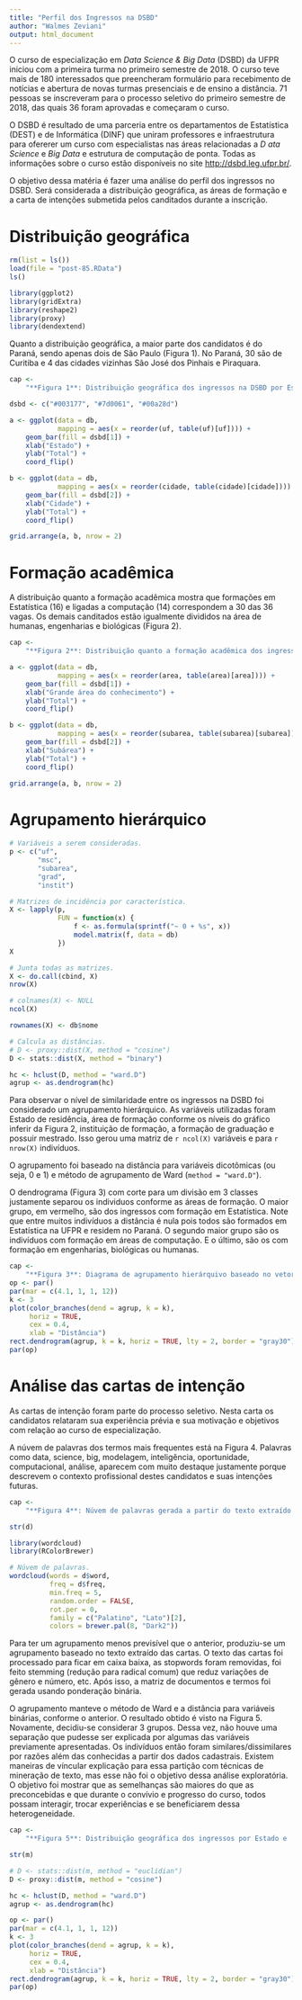 ```yaml
---
title: "Perfil dos Ingressos na DSBD"
author: "Walmes Zeviani"
output: html_document
---
```


O curso de especialização em *Data Science & Big Data* (DSBD) da UFPR
iniciou com a primeira turma no primeiro semestre de 2018.  O curso teve
mais de 180 interessados que preencheram formulário para recebimento de
notícias e abertura de novas turmas presenciais e de ensino a distância.
71 pessoas se inscreveram para o processo seletivo do primeiro semestre
de 2018, das quais 36 foram aprovadas e começaram o curso.

O DSBD é resultado de uma parceria entre os departamentos de Estatística
(DEST) e de Informática (DINF) que uniram professores e infraestrutura
para ofererer um curso com especialistas nas áreas relacionadas a *D
ata
Science* e *Big Data* e estrutura de computação de ponta.  Todas as
informações sobre o curso estão disponíveis no site
<http://dsbd.leg.ufpr.br/>.

O objetivo dessa matéria é fazer uma análise do perfil dos ingressos no
DSBD.  Será considerada a distribuição geográfica, as áreas de formação
e a carta de intenções submetida pelos canditados durante a inscrição.

# Distribuição geográfica

```r
rm(list = ls())
load(file = "post-85.RData")
ls()

library(ggplot2)
library(gridExtra)
library(reshape2)
library(proxy)
library(dendextend)
```

Quanto a distribuição geográfica, a maior parte dos candidatos é do
Paraná, sendo apenas dois de São Paulo (Figura 1).  No Paraná, 30 são de
Curitiba e 4 das cidades vizinhas São José dos Pinhais e Piraquara.

```r
cap <-
    "**Figura 1**: Distribuição geográfica dos ingressos na DSBD por Estado e cidade de residência."

dsbd <- c("#003177", "#7d0061", "#00a28d")

a <- ggplot(data = db,
            mapping = aes(x = reorder(uf, table(uf)[uf]))) +
    geom_bar(fill = dsbd[1]) +
    xlab("Estado") +
    ylab("Total") +
    coord_flip()

b <- ggplot(data = db,
            mapping = aes(x = reorder(cidade, table(cidade)[cidade]))) +
    geom_bar(fill = dsbd[2]) +
    xlab("Cidade") +
    ylab("Total") +
    coord_flip()

grid.arrange(a, b, nrow = 2)
```

# Formação acadêmica

A distribuição quanto a formação acadêmica mostra que formações em
Estatística (16) e ligadas a computação (14) correspondem a 30 das
36 vagas.  Os demais canditados estão igualmente divididos na área de
humanas, engenharias e biológicas (Figura 2).

```r
cap <-
    "**Figura 2**: Distribuição quanto a formação acadêmica dos ingressos na DSBD."

a <- ggplot(data = db,
            mapping = aes(x = reorder(area, table(area)[area]))) +
    geom_bar(fill = dsbd[1]) +
    xlab("Grande área do conhecimento") +
    ylab("Total") +
    coord_flip()

b <- ggplot(data = db,
            mapping = aes(x = reorder(subarea, table(subarea)[subarea]))) +
    geom_bar(fill = dsbd[2]) +
    xlab("Subárea") +
    ylab("Total") +
    coord_flip()

grid.arrange(a, b, nrow = 2)
```

# Agrupamento hierárquico

```r
# Variáveis a serem consideradas.
p <- c("uf",
       "msc",
       "subarea",
       "grad",
       "instit")

# Matrizes de incidência por característica.
X <- lapply(p,
            FUN = function(x) {
                f <- as.formula(sprintf("~ 0 + %s", x))
                model.matrix(f, data = db)
            })
X

# Junta todas as matrizes.
X <- do.call(cbind, X)
nrow(X)

# colnames(X) <- NULL
ncol(X)

rownames(X) <- db$nome

# Calcula as distâncias.
# D <- proxy::dist(X, method = "cosine")
D <- stats::dist(X, method = "binary")

hc <- hclust(D, method = "ward.D")
agrup <- as.dendrogram(hc)
```

Para observar o nível de similaridade entre os ingressos na DSBD foi
considerado um agrupamento hierárquico.  As variáveis utilizadas foram
Estado de residência, área de formação conforme os níveis do gráfico
inferir da Figura 2, instituição de formação, a formação de graduação e
possuir mestrado.  Isso gerou uma matriz de `r ncol(X)` variáveis e para
`r nrow(X)` indivíduos.

O agrupamento foi baseado na distância para variáveis dicotômicas (ou
seja, 0 e 1) e método de agrupamento de Ward (`method = "ward.D"`).

O dendrograma (Figura 3) com corte para um divisão em 3 classes
justamente separou os individuos conforme as áreas de formação.  O maior
grupo, em vermelho, são dos ingressos com formação em Estatística.  Note
que entre muitos indivíduos a distância é nula pois todos são formados
em Estatística na UFPR e residem no Paraná.  O segundo maior grupo são
os indivíduos com formação em áreas de computação.  E o último, são os
com formação em engenharias, biológicas ou humanas.

```r
cap <-
    "**Figura 3**: Diagrama de agrupamento hierárquivo baseado no vetor de características cadastrais dos ingressos na DSBD."
op <- par()
par(mar = c(4.1, 1, 1, 12))
k <- 3
plot(color_branches(dend = agrup, k = k),
     horiz = TRUE,
     cex = 0.4,
     xlab = "Distância")
rect.dendrogram(agrup, k = k, horiz = TRUE, lty = 2, border = "gray30")
par(op)
```

# Análise das cartas de intenção

As cartas de intenção foram parte do processo seletivo.  Nesta carta os
candidatos relataram sua experiência prévia e sua motivação e objetivos
com relação ao curso de especialização.

A núvem de palavras dos termos mais frequentes está na Figura 4.
Palavras como data, science, big, modelagem, inteligência, oportunidade,
computacional, análise, aparecem com muito destaque justamente porque
descrevem o contexto profissional destes candidatos e suas intenções futuras.

```r
cap <-
    "**Figura 4**: Núvem de palavras gerada a partir do texto extraído das cartas de intenção."

str(d)

library(wordcloud)
library(RColorBrewer)

# Núvem de palavras.
wordcloud(words = d$word,
          freq = d$freq,
          min.freq = 5,
          random.order = FALSE,
          rot.per = 0,
          family = c("Palatino", "Lato")[2],
          colors = brewer.pal(8, "Dark2"))
```

Para ter um agrupamento menos previsível que o anterior, produziu-se um
agrupamento baseado no texto extraído das cartas.  O texto das cartas
foi processado para ficar em caixa baixa, as stopwords foram removidas,
foi feito stemming (redução para radical comum) que reduz variações de
gênero e número, etc.  Após isso, a matriz de documentos e termos foi
gerada usando ponderação binária.

O agrupamento manteve o método de Ward e a distância para variáveis
binárias, conforme o anterior.  O resultado obtido é visto na Figura 5.
Novamente, decidiu-se considerar 3 grupos.  Dessa vez, não houve uma
separação que pudesse ser explicada por algumas das variáveis
previamente apresentadas.  Os indivíduos então foram
similares/dissimilares por razões além das conhecidas a partir dos dados
cadastrais.  Existem maneiras de víncular explicação para essa partição
com técnicas de mineração de texto, mas esse não foi o objetivo dessa
análise exploratória.  O objetivo foi mostrar que as semelhanças são
maiores do que as preconcebidas e que durante o convívio e progresso do
curso, todos possam interagir, trocar experiências e se beneficiarem
dessa heterogeneidade.

```r
cap <-
    "**Figura 5**: Distribuição geográfica dos ingressos por Estado e  cidade de residência."

str(m)

# D <- stats::dist(m, method = "euclidian")
D <- proxy::dist(m, method = "cosine")

hc <- hclust(D, method = "ward.D")
agrup <- as.dendrogram(hc)

op <- par()
par(mar = c(4.1, 1, 1, 12))
k <- 3
plot(color_branches(dend = agrup, k = k),
     horiz = TRUE,
     cex = 0.4,
     xlab = "Distância")
rect.dendrogram(agrup, k = k, horiz = TRUE, lty = 2, border = "gray30")
par(op)
```
